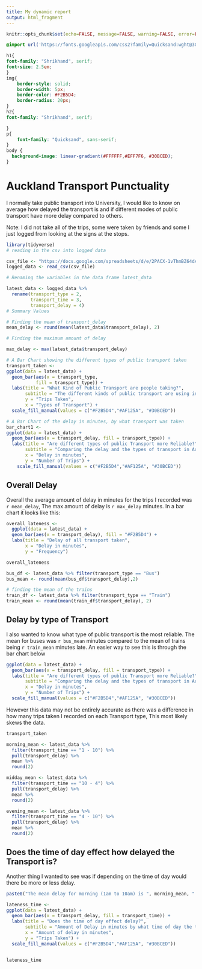 ---
title: My dynamic report
output: html_fragment
---

```{r setup, include=FALSE}
knitr::opts_chunk$set(echo=FALSE, message=FALSE, warning=FALSE, error=FALSE)

```

```{css}
@import url('https://fonts.googleapis.com/css2?family=Quicksand:wght@300..700&family=Shrikhand&display=swap');

h1{
font-family: "Shrikhand", serif;
font-size: 2.5em;
}
img{
    border-style: solid;
    border-width: 5px;
    border-color: #F2B5D4;
    border-radius: 20px;
}
h2{
font-family: "Shrikhand", serif;

}
p{
    font-family: "Quicksand", sans-serif;
}
body {
  background-image: linear-gradient(#FFFFFF,#EFF7F6, #30BCED);
} 
```

# Auckland Transport Punctuality

I normally take public transport into University, I would like to know on average how delayed the transport is and if different modes of public transport have more delay compared to others. 

Note: I did not take all of the trips, some were taken by friends and some I just logged from looking at the signs at the stops.

```{r}
library(tidyverse)
# reading in the csv into logged data

csv_file <- "https://docs.google.com/spreadsheets/d/e/2PACX-1vThmBZ64dA12eqXns5uIpIwGp0geQ3BTaVLhnifiGhNVvAUQj6ev5uUhdsDh8FdAFLt1mrxYrsW33oY/pub?output=csv"
logged_data <- read_csv(csv_file)

# Renaming the variables in the data frame latest_data

latest_data <- logged_data %>%
  rename(transport_type = 2,
         transport_time = 3,
         transport_delay = 4)
# Summary Values

# Finding the mean of transport_delay
mean_delay <- round(mean(latest_data$transport_delay), 2)

# Finding the maximum amount of delay

max_delay <- max(latest_data$transport_delay)

# A Bar Chart showing the different types of public transport taken
transport_taken <-
ggplot(data = latest_data) +
  geom_bar(aes(x = transport_type,
           fill = transport_type)) +
  labs(title = "What Kind of Public Transport are people taking?", 
       subtitle = "The different kinds of public transport are using in auckland from my survey",
       y = "Trips Taken",
       x = "Types of Transport") +
  scale_fill_manual(values = c("#F2B5D4","#AF125A", "#30BCED"))

# A Bar Chart of the delay in minutes, by what transport was taken
bar_chart1 <-
ggplot(data = latest_data) + 
  geom_bar(aes(x = transport_delay, fill = transport_type)) +
  labs(title = "Are different types of public Transport more Reliable?",
       subtitle = "Comparing the delay and the types of transport in Auckland",
       x = "Delay in minutes",
       y = "Number of Trips") +
    scale_fill_manual(values = c("#F2B5D4","#AF125A", "#30BCED"))


```

## Overall Delay
Overall the average amount of delay in minutes for the trips I recorded was `r mean_delay`, The max amount of delay is `r max_delay` minutes. In a bar chart it looks like this:

```{r}
overall_lateness <- 
  ggplot(data = latest_data) + 
  geom_bar(aes(x = transport_delay), fill = "#F2B5D4") + 
  labs(title = "Delay of all transport taken", 
       x = "Delay in minutes", 
       y = "Frequency")

overall_lateness

bus_df <- latest_data %>% filter(transport_type == "Bus")
bus_mean <- round(mean(bus_df$transport_delay),2)

# finding the mean of the trains 
train_df <- latest_data %>% filter(transport_type == "Train")
train_mean <- round(mean(train_df$transport_delay), 2)

```

## Delay by type of Transport

I also wanted to know what type of public transport is the most reliable. The mean for buses was `r bus_mean` minutes compared to the mean of trains being `r train_mean` minutes late. An easier way to see this is through the bar chart below

```{r}
ggplot(data = latest_data) + 
  geom_bar(aes(x = transport_delay, fill = transport_type)) +
  labs(title = "Are different types of public Transport more Reliable?",
       subtitle = "Comparing the delay and the types of transport in Auckland",
       x = "Delay in minutes",
       y = "Number of Trips") +
  scale_fill_manual(values = c("#F2B5D4","#AF125A", "#30BCED"))

```

However this data may not be entirely accurate as there was a difference in how many trips taken I recorded on each Transport type, This most likely skews the data. 

```{r}
transport_taken

morning_mean <- latest_data %>% 
  filter(transport_time == "1 - 10") %>%
  pull(transport_delay) %>%
  mean %>%
  round(2)

midday_mean <- latest_data %>%
  filter(transport_time == "10 - 4") %>%
  pull(transport_delay) %>% 
  mean %>%
  round(2)

evening_mean <- latest_data %>%
  filter(transport_time == "4 - 10") %>%
  pull(transport_delay) %>%
  mean %>%
  round(2)


```

## Does the time of day effect how delayed the Transport is?
Another thing I wanted to see was if depending on the time of day would there be more or less delay.

```{r}
paste0("The mean delay for morning (1am to 10am) is ", morning_mean, " The mean delay for midday(10 am to 4pm) is ", midday_mean, " and the evening(4pm to 10pm) mean is ", evening_mean, ".")

lateness_time <-
ggplot(data = latest_data) +
  geom_bar(aes(x = transport_delay, fill = transport_time)) +
  labs(title = "Does the time of day effect delay?",
       subtitle = "Amount of Delay in minutes by what time of day the trip was taken", 
       x = "Amount of delay in minutes",
       y = "Trips Taken") +
  scale_fill_manual(values = c("#F2B5D4","#AF125A", "#30BCED"))


lateness_time
```


